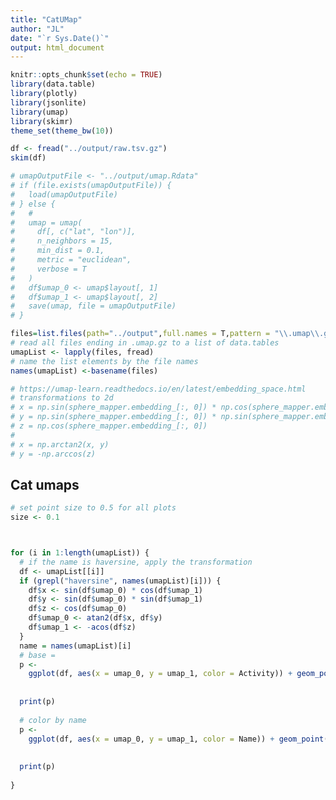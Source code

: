 ```yaml
---
title: "CatUMap"
author: "JL"
date: "`r Sys.Date()`"
output: html_document
---
```


```r
knitr::opts_chunk$set(echo = TRUE)
library(data.table)
library(plotly)
library(jsonlite)
library(umap)
library(skimr)
theme_set(theme_bw(10))
```

```r
df <- fread("../output/raw.tsv.gz")
skim(df)
```

```r

# umapOutputFile <- "../output/umap.Rdata"
# if (file.exists(umapOutputFile)) {
#   load(umapOutputFile)
# } else {
#   #
#   umap = umap(
#     df[, c("lat", "lon")],
#     n_neighbors = 15,
#     min_dist = 0.1,
#     metric = "euclidean",
#     verbose = T
#   )
#   df$umap_0 <- umap$layout[, 1]
#   df$umap_1 <- umap$layout[, 2]
#   save(umap, file = umapOutputFile)
# }
```



```r

files=list.files(path="../output",full.names = T,pattern = "\\.umap\\.gz$")
# read all files ending in .umap.gz to a list of data.tables
umapList <- lapply(files, fread)
# name the list elements by the file names
names(umapList) <-basename(files) 

# https://umap-learn.readthedocs.io/en/latest/embedding_space.html
# transformations to 2d
# x = np.sin(sphere_mapper.embedding_[:, 0]) * np.cos(sphere_mapper.embedding_[:, 1])
# y = np.sin(sphere_mapper.embedding_[:, 0]) * np.sin(sphere_mapper.embedding_[:, 1])
# z = np.cos(sphere_mapper.embedding_[:, 0])
#
# x = np.arctan2(x, y)
# y = -np.arccos(z)
```

## Cat umaps

```r
# set point size to 0.5 for all plots
size <- 0.1



for (i in 1:length(umapList)) {
  # if the name is haversine, apply the transformation
  df <- umapList[[i]]
  if (grepl("haversine", names(umapList)[i])) {
    df$x <- sin(df$umap_0) * cos(df$umap_1)
    df$y <- sin(df$umap_0) * sin(df$umap_1)
    df$z <- cos(df$umap_0)
    df$umap_0 <- atan2(df$x, df$y)
    df$umap_1 <- -acos(df$z)
  }
  name = names(umapList)[i]
  # base =
  p <-
    ggplot(df, aes(x = umap_0, y = umap_1, color = Activity)) + geom_point(alpha =
                                                                             0.5, size =
                                                                             size) + ggtitle(paste("Cat UMAP", name))
  print(p)
  
  # color by name
  p <-
    ggplot(df, aes(x = umap_0, y = umap_1, color = Name)) + geom_point(alpha =
                                                                         0.5, size =
                                                                         size) + ggtitle(paste("Cat UMAP", name))
  print(p)
  
}

```
